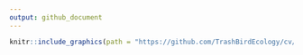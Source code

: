 ```yaml
---
output: github_document
---
```


<!-- README.md is generated from README.Rmd. Please edit that file -->

```r
knitr::include_graphics(path = "https://github.com/TrashBirdEcology/cv/blob/master/extendedCV/burnett_extendedResume.pdf")
```

